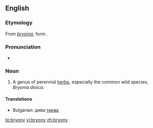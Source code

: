 ==English==
{{wikipedia}}

===Etymology===
From {{etyl|la}} ''[[bryonia]]'', form {{etyl|grc}} '''{{polytonic|[[βρυωνία]]}}'''.

===Pronunciation===
* {{IPA|/ˈbɹaɪəni/}}

===Noun===
{{en-noun|-}}

# A genus of perennial [[herbs]], especially the common wild species, ''Bryonia dioica''.

====Translations====
* Bulgarian: дива [[тиква]]

[[te:bryony]]
[[vi:bryony]]
[[zh:bryony]]